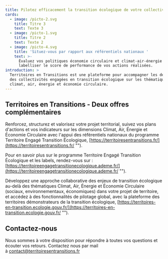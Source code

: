```yaml
---
title: Pilotez efficacement la transition écologique de votre collectivité
cards:
  - image: /picto-2.svg
    title: Titre 3
    text: Texte 3
  - image: /picto-1.svg
    title: Titre 2
    text: Texte 2
  - image: /picto-4.svg
    title: 'Situez-vous par rapport aux référentiels nationaux '
    text: >-
      Évaluez vos politiques économie circulaire et climat-air-énergie et faites
      labelliser le score de performance de vos actions réalisées.
introduction: >
  Territoires en Transitions est une plateforme pour accompagner les démarches
  des collectivités engagées en transition écologique sur les thématiques
  climat, air, énergie et économie circulaire.
---
```


## Territoires en Transitions - Deux offres complémentaires

Renforcez, structurez et valorisez votre projet territorial, suivez vos plans d'actions et vos indicateurs sur les dimensions Climat, Air, Énergie et Économie Circulaire avec l'appui des référentiels nationaux du programme Territoire Engagé Transition Écologique, [https://territoiresentransitions.fr/](https://territoiresentransitions.fr/ "").

Pour en savoir plus sur le programme Territoire Engagé Transition Écologique et les labels, rendez-vous sur : [https://territoireengagetransitionecologique.ademe.fr/](https://territoireengagetransitionecologique.ademe.fr/ "").

Développez une approche collaborative des enjeux de transition écologique au-delà des thématiques Climat, Air, Énergie et Économie Circulaire (sociaux, environnementaux, économiques) dans votre projet de territoire, et accédez à des fonctionnalités de pilotage global, avec la plateforme des territoires démonstrateurs de la transition écologique, [https://territoires-en-transition.ecologie.gouv.fr/](https://territoires-en-transition.ecologie.gouv.fr/ "").

## Contactez-nous

Nous sommes à votre disposition pour répondre à toutes vos questions et écouter vos retours. Contactez nous par mail à [contact@territoiresentransitions.fr](mailto\:contact@territoiresentransitions.fr?subject=Contact%20via%20territoiresentransitions.fr "")
